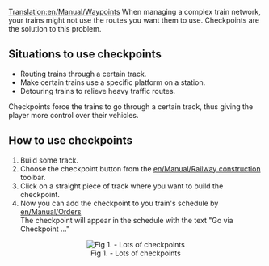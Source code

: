 [[Translation:en/Manual/Waypoints]]
When managing a complex train network, your trains might not use the routes you want them to use. Checkpoints are the solution to this problem.

== Situations to use checkpoints ==

* Routing trains through a certain track.
* Make certain trains use a specific platform on a station.
* Detouring trains to relieve heavy traffic routes.

Checkpoints force the trains to go through a certain track, thus giving the player more control over their vehicles. 


== How to use checkpoints ==

# Build some track.
# Choose the checkpoint button from the [[en/Manual/Railway construction]] toolbar.
# Click on a straight piece of track where you want to build the checkpoint.
# Now you can add the checkpoint to you train's schedule by [[en/Manual/Orders]]<br>The checkpoint will appear in the schedule with the text "Go via Checkpoint ..."


<center>[[File:en/Manual/Checkpoints.png|center|frame|Fig 1. - Lots of checkpoints]]</center>